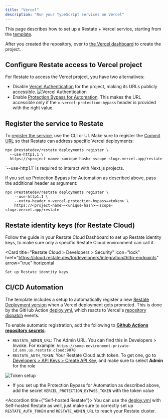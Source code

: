 ```yaml
---
title: "Vercel"
description: "Run your TypeScript services on Vercel"
---
```



This page describes how to set up a Restate + Vercel service, starting from the [template](https://github.com/restatedev/vercel-template).

<Card
    title="Create your Restate + Vercel GitHub repository"
    icon="github"
    href="https://github.com/new?template_name=vercel-template&template_owner=restatedev"
    arrow="true"
    horizontal
/>

After you created the repository, over to [the Vercel dashboard](https://vercel.com/new) to create the project.

## Configure Restate access to Vercel project

For Restate to access the Vercel project, you have two alternatives:

* Disable [Vercel Authentication](https://vercel.com/docs/security/deployment-protection/methods-to-protect-deployments/vercel-authentication) for the project, making its URLs publicly accessible.
![Vercel Authentication](/img/services/deploy/vercel-disable-authentication.png)
* Enable [Protection Bypass for Automation](https://vercel.com/docs/deployment-protection/methods-to-bypass-deployment-protection/protection-bypass-automation). This makes the URL accessible only if the `x-vercel-protection-bypass` header is provided with the right value.

## Register the service to Restate

To [register the service](/services/versioning), use the CLI or UI. Make sure to register the [Commit URL](https://vercel.com/docs/deployments/generated-urls#generated-from-git) so that Restate can address specific Vercel deployments:

```shell
npx @restatedev/restate deployments register \
  --use-http1.1 \
  https://<project-name>-<unique-hash>-<scope-slug>.vercel.app/restate
```

<Tip>
    `--use-http1.1` is required to interact with Next.js projects.
</Tip>

If you set up Protection Bypass for Automation as described above, pass the additional header as argument:

```shell
npx @restatedev/restate deployments register \
    --use-http1.1 \
    --extra-header x-vercel-protection-bypass=<token> \
    https://<project-name>-<unique-hash>-<scope-slug>.vercel.app/restate
```

## Restate identity keys (for Restate Cloud)

Follow the guide in your Restate Cloud Dashboard to set up Restate identity keys, to make sure only a specific Restate Cloud environment can call it.

<Card
    title="Restate Cloud > Developers > Security"
    icon="lock"
    href="https://cloud.restate.dev/to/developers/integration#http-endpoints"
    arrow="true"
    horizontal
>
    Set up Restate identity keys
</Card>

## CI/CD Automation

The template includes a setup to automatically register a new [Restate Deployment version](/services/versioning) when a Vercel deployment gets promoted.
This is done by the GitHub Action [deploy.yml](https://github.com/restatedev/examples/blob/main/typescript/templates/vercel/.github/workflows/deploy.yml), which reacts to Vercel's [repository dispatch](https://vercel.com/docs/git/vercel-for-github#repository-dispatch-events) events.

To enable automatic registration, add the following to [**Github Actions repository secrets**](https://docs.github.com/en/actions/how-tos/write-workflows/choose-what-workflows-do/use-secrets):
- `RESTATE_ADMIN_URL`: The Admin URL. You can find this in Developers > Invoke. For example: `https://some-environment-private-id.env.us.restate.cloud:9070`
- `RESTATE_AUTH_TOKEN`: Your Restate Cloud auth token. To get one, go to [Developers > API Keys > Create API Key](https://cloud.restate.dev?createApiKey=true&createApiKeyDescription=deployment-key&createApiKeyRole=rst:role::AdminAccess), and make sure to select **Admin** for the role

![Token setup](/img/services/deploy/deployment-token.png)

- If you set up the Protection Bypass for Automation as described above, add the secret `VERCEL_PROTECTION_BYPASS_TOKEN` with the token value

<Accordion title={"Self-hosted Restate"}>
    You can use the [deploy.yml](https://github.com/restatedev/examples/blob/main/typescript/templates/vercel/.github/workflows/deploy.yml) with Self-hosted Restate as well,
    just make sure to correctly set up `RESTATE_AUTH_TOKEN` and `RESTATE_ADMIN_URL` to reach your Restate cluster.
</Accordion>
